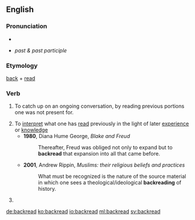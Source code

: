 ==English==

===Pronunciation===
* {{IPA|/ˈbæk.riːd/|lang=en}}
* {{IPA|/ˈbæk.rɛd/|lang=en}} ''past & past participle''

===Etymology===
[[back]] + [[read]]

===Verb===
{{en-verb|backreads|backreading|backread}}

# {{lb|en|Internet|slang|especially in IRC}} To catch up on an ongoing conversation, by reading previous portions one was not present for.
# To [[interpret]] what one has [[read]] previously in the light of later [[experience]] or [[knowledge]]
#* '''1980''', Diana Hume George, ''Blake and Freud''
#*: Thereafter, Freud was obliged not only to expand but to '''backread''' that expansion into all that came before.
#* '''2001''', Andrew Rippin, ''Muslims: their religious beliefs and practices''
#*: What must be recognized is the nature of the source material in which one sees a theological/ideological '''backreading''' of history.
# {{en-past of|backread}}

[[de:backread]]
[[ko:backread]]
[[io:backread]]
[[ml:backread]]
[[sv:backread]]